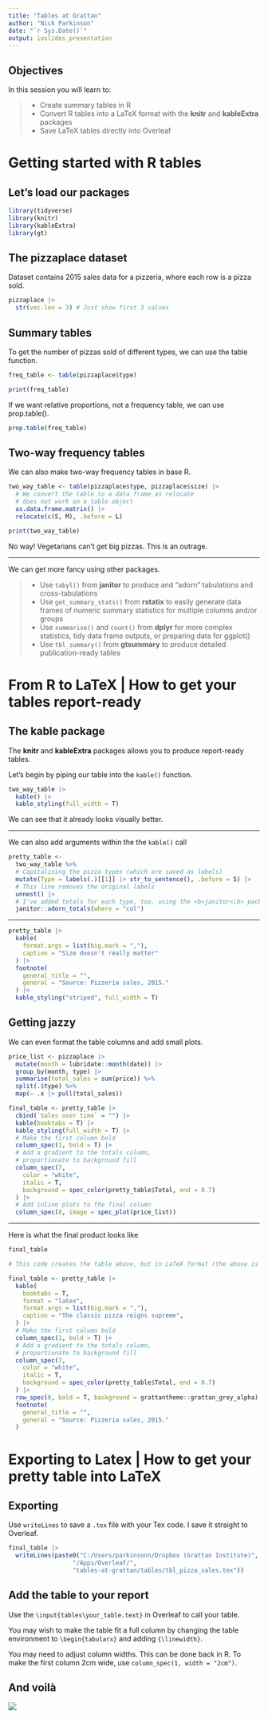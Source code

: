 ```yaml
---
title: "Tables at Grattan"
author: "Nick Parkinson"
date: "`r Sys.Date()`"
output: ioslides_presentation
---
```


## Objectives {.build}

In this session you will learn to:

>-   Create summary tables in R
>-   Convert R tables into a LaTeX format with the **knitr** and **kableExtra** packages
>-   Save LaTeX tables directly into Overleaf

# Getting started with R tables

## Let's load our packages

```r
library(tidyverse)
library(knitr)
library(kableExtra)
library(gt)
```

## The pizzaplace dataset

Dataset contains 2015 sales data for a pizzeria, where each row is a pizza sold.

```r
pizzaplace |>
  str(vec.len = 3) # Just show first 3 values
```

## Summary tables {.smaller}

To get the number of pizzas sold of different types, we can use the table function.

```r
freq_table <- table(pizzaplace$type)

print(freq_table)
```

If we want relative proportions, not a frequency table, we can use prop.table().

```r
prop.table(freq_table)
```

## Two-way frequency tables

We can also make two-way frequency tables in base R.

```r
two_way_table <- table(pizzaplace$type, pizzaplace$size) |>
  # We convert the table to a data frame as relocate
  # does not work on a table object
  as.data.frame.matrix() |>
  relocate(c(S, M), .before = L)

print(two_way_table)
```

No way! Vegetarians can't get big pizzas. This is an outrage.

---

We can get more fancy using other packages. 

>- Use `tabyl()` from **janitor** to produce and "adorn" tabulations and cross-tabulations 
>- Use `get_summary_stats()` from **rstatix** to easily generate data frames of numeric summary statistics for multiple columns and/or groups 
>- Use `summarise()` and `count()` from **dplyr** for more complex statistics, tidy data frame outputs, or preparing data for ggplot() 
>- Use `tbl_summary()` from **gtsummary** to produce detailed publication-ready tables

# From R to LaTeX | How to get your tables report-ready {.build}

## The **kable** package

The **knitr** and **kableExtra** packages allows you to produce report-ready tables. 

Let's begin by piping our table into the `kable()` function.  

```r
two_way_table |>
  kable() |>
  kable_styling(full_width = T)
```

We can see that it already looks visually better.

---

We can also add arguments within the the `kable()` call 

```r
pretty_table <-
  two_way_table %>%
  # Capitalising the pizza types (which are saved as labels)
  mutate(Type = labels(.)[[1]] |> str_to_sentence(), .before = S) |>
  # This line removes the original labels
  unnest() |>
  # I've added totals for each type, too, using the <b>janitor<\b> package
  janitor::adorn_totals(where = "col")
```

---

```r
pretty_table |>
  kable(
    format.args = list(big.mark = ","),
    caption = "Size doesn't really matter"
  ) |>
  footnote(
    general_title = "",
    general = "Source: Pizzeria sales, 2015."
  ) |>
  kable_styling("striped", full_width = T)
```

## Getting jazzy

We can even format the table columns and add small plots.

```r
price_list <- pizzaplace |>
  mutate(month = lubridate::month(date)) |>
  group_by(month, type) |>
  summarise(total_sales = sum(price)) %>%
  split(.$type) %>%
  map(~ .x |> pull(total_sales))
```

```r
final_table <- pretty_table |>
  cbind(`Sales over time` = "") |>
  kable(booktabs = T) |>
  kable_styling(full_width = T) |>
  # Make the first column bold
  column_spec(1, bold = T) |>
  # Add a gradient to the totals column, 
  # proportionate to background fill
  column_spec(7,
    color = "white",
    italic = T,
    background = spec_color(pretty_table$Total, end = 0.7)
  ) |>
  # Add inline plots to the final column
  column_spec(8, image = spec_plot(price_list))
```

---
Here is what the final product looks like

```r
final_table
```

```r
# This code creates the table above, but in LaTeX format (the above is HTML, as the isoslides presentations doesn't support LaTex tables).

final_table <- pretty_table |>
  kable(
    booktabs = T,
    format = "latex",
    format.args = list(big.mark = ","),
    caption = "The classic pizza reigns supreme",
  ) |>
  # Make the first column bold
  column_spec(1, bold = T) |>
  # Add a gradient to the totals column, 
  # proportionate to background fill
  column_spec(7,
    color = "white",
    italic = T,
    background = spec_color(pretty_table$Total, end = 0.7)
  ) |> 
  row_spec(0, bold = T, background = grattantheme::grattan_grey_alpha) |> 
  footnote(
    general_title = "",
    general = "Source: Pizzeria sales, 2015."
  )
```

# Exporting to Latex | How to get your pretty table into LaTeX

## Exporting

Use `writeLines` to save a `.tex` file with your Tex code. I save it straight to Overleaf.

```r
final_table |> 
  writeLines(paste0("C:/Users/parkinsonn/Dropbox (Grattan Institute)",
                  "/Apps/Overleaf/",
                  "tables-at-grattan/tables/tbl_pizza_sales.tex"))
```

## Add the table to your report
Use the `\input{tables\your_table.text}` in Overleaf to call your table. 

You may wish to make the table fit a full column by changing the table environment to `\begin{tabularx}` and adding `{\linewidth}`.

You may need to adjust column widths. This can be done back in R. To make the first column 2cm wide, use `column_spec(1, width = "2cm")`.

## And voilà

![](final_table.PNG)
